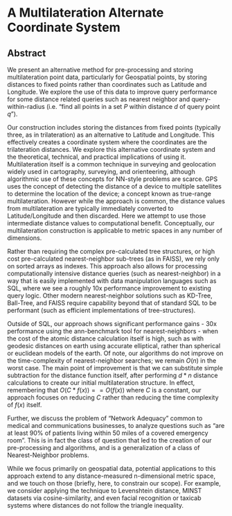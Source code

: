 # A Multilateration Alternate Coordinate System {-}

## Abstract {-}
We present an alternative method for pre-processing and storing multilateration point data, particularly for Geospatial points, by storing distances to fixed points rather than coordinates such as Latitude and Longitude.  We explore the use of this data to improve query performance for some distance related queries such as nearest neighbor and query-within-radius (i.e. "find all points in a set $P$ within distance $d$ of query point $q$").

Our construction includes storing the distances from fixed points (typically three, as in trilateration) as an alternative to Latitude and Longitude.  This effectively creates a coordinate system where the coordinates are the trilateration distances.  We explore this alternative coordinate system and the theoretical, technical, and practical implications of using it.  Multilateration itself is a common technique in surveying and geolocation widely used in cartography, surveying, and orienteering, although algorithmic use of these concepts for NN-style problems are scarce.  GPS uses the concept of detecting the distance of a device to multiple satellites to determine the location of the device; a concept known as true-range multilateration.  However while the approach is common, the distance values from multilateration are typically immediately converted to Latitude/Longitude and then discarded.  Here we attempt to use those intermediate distance values to computational benefit.  Conceptually, our multilateration construction is applicable to metric spaces in any number of dimensions.

Rather than requiring the complex pre-calculated tree structures, or high cost pre-calculated nearest-neighbor sub-trees (as in FAISS), we rely only on sorted arrays as indexes.  This approach also allows for processing computationally intensive distance queries (such as nearest-neighbor) in a way that is easily implemented with data manipulation languages such as SQL, where we see a roughly 10x performance improvement to existing query logic.  Other modern nearest-neighbor solutions such as KD-Tree, Ball-Tree, and FAISS require capability beyond that of standard SQL to be performant (such as efficient implementations of tree-structures).

Outside of SQL, our approach shows significant performance gains - 30x performance using the ann-benchmark tool for nearest-neighbors - when the cost of the atomic distance calculation itself is high, such as with geodesic distances on earth using accurate elliptical, rather than spherical or euclidean models of the earth.  Of note, our algorithms do not  improve on the time-complexity of nearest-neighbor searches; we remain $O(n)$ in the worst case.  The main point of improvement is that we can substitute simple subtraction for the distance function itself, after performing $d*n$ distance calculations to create our initial multilateration structure.  In effect, remembering that $O(C*f(x)) == O(f(x))$ where $C$ is a constant, our approach focuses on reducing $C$ rather than reducing the time complexity of $f(x)$ itself.

Further, we discuss the problem of "Network Adequacy" common to medical and communications businesses, to analyze questions such as "are at least 90% of patients living within 50 miles of a covered emergency room".  This is in fact the class of question that led to the creation of our pre-processing and algorithms, and is a generalization of a class of Nearest-Neighbor problems.

While we focus primarily on geospatial data, potential applications to this approach extend to any distance-measured n-dimensional metric space, and we touch on those (briefly, here, to constrain our scope).  For example, we consider applying the technique to Levenshtein distance, MINST datasets via cosine-similarity, and even facial recognition or taxicab systems where distances do not follow the triangle inequality.
